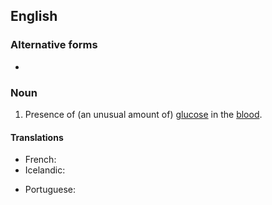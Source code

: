 ==English==
{{wikipedia}}

===Alternative forms===
* {{l|en|glucæmia}} {{qualifier|obsolete}}

===Noun===
{{en-noun|-}}

# {{lb|en|medicine}} Presence of (an unusual amount of) [[glucose]] in the [[blood]].

====Translations====
{{trans-top|presence of an unusual amount of glucose in the blood}}
* French: {{t+|fr|glycémie|f}}
* Icelandic: {{t|is|sykurdreyri|m}}
{{trans-mid}}
* Portuguese: {{t+|pt|glicemia|f}}
{{trans-bottom}}
